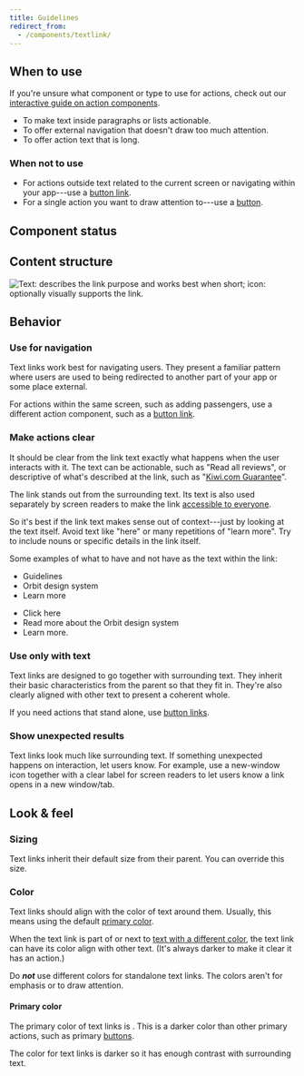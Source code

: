 ```yaml
---
title: Guidelines
redirect_from:
  - /components/textlink/
---
```


<ReactExample exampleId="TextLink-default" />

## When to use

If you're unsure what component or type to use for actions,
check out our [interactive guide on action components](/guides/using-button-type-components/).

- To make text inside paragraphs or lists actionable.
- To offer external navigation that doesn't draw too much attention.
- To offer action text that is long.

### When not to use

- For actions outside text related to the current screen
  or navigating within your app---use a [button link](/components/action/buttonlink/).
- For a single action you want to draw attention to---use a [button](/components/action/button/).

## Component status

<ComponentStatus component="TextLink" />

## Content structure

![Text: describes the link purpose and works best when short; icon: optionally visually supports the link.](fileId:4QJZqvBvRrLu6t9mwObCkA;nodeId:216%3A8)

## Behavior

### Use for navigation

Text links work best for navigating users.
They present a familiar pattern where users are used
to being redirected to another part of your app or some place external.

For actions within the same screen, such as adding passengers,
use a different action component, such as a [button link](/components/action/buttonlink/).

### Make actions clear

It should be clear from the link text exactly what happens when the user interacts with it.
The text can be actionable, such as "Read all reviews",
or descriptive of what's described at the link,
such as "[Kiwi.com Guarantee](https://www.kiwi.com/en/pages/guarantee)".

The link stands out from the surrounding text.
Its text is also used separately by screen readers
to make the link [accessible to everyone](/foundation/accessibility/).

So it's best if the link text makes sense out of context---just by looking at the text itself.
Avoid text like "here" or many repetitions of "learn more".
Try to include nouns or specific details in the link itself.

Some examples of what to have and not have as the text within the link:

<GuidelinesSideBySide>

<Do>

- Guidelines
- Orbit design system
- Learn more

</Do>

<Dont>

- Click here
- Read more about the Orbit design system
- Learn more.

</Dont>

</GuidelinesSideBySide>

### Use only with text

Text links are designed to go together with surrounding text.
They inherit their basic characteristics from the parent so that they fit in.
They're also clearly aligned with other text to present a coherent whole.

If you need actions that stand alone, use [button links](/components/action/buttonlink/).

### Show unexpected results

Text links look much like surrounding text.
If something unexpected happens on interaction,
let users know.
For example, use a new-window icon together with a clear label for screen readers
to let users know a link opens in a new window/tab.

<ReactExample exampleId="TextLink-icons" />

## Look & feel

### Sizing

Text links inherit their default size from their parent.
You can override this size.

<ReactExample exampleId="TextLink-sizes" />

### Color

Text links should align with the color of text around them.
Usually, this means using the default [primary color](#primary-color).

When the text link is part of or next to [text with a different color](/components/text/#text-color),
the text link can have its color align with other text.
(It's always darker to make it clear it has an action.)

<ReactExample exampleId="TextLink-types" />

Do **_not_** use different colors for standalone text links.
The colors aren't for emphasis or to draw attention.

#### Primary color

The primary color of text links is <InlineToken name="colorTextLinkPrimary" alternateName />.
This is a darker color than other primary actions, such as primary [buttons](/components/action/button/).

The color for text links is darker so it has enough contrast with surrounding text.
